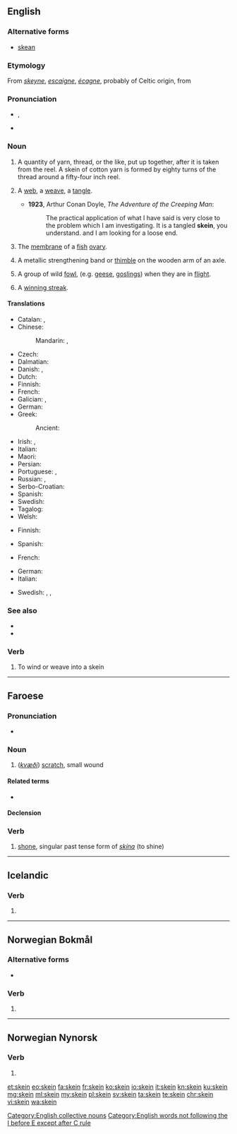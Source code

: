 ==English==
{{Webster 1913}}

===Alternative forms===
* {{qualifier|obsolete}} [[skean]]

===Etymology===
From {{etyl|enm|en}} ''[[skeyne]]'', {{etyl|fro|en}} ''[[escaigne]]'', {{etyl|fr|en}} ''[[écagne]]'', probably of Celtic origin, from {{etyl|ine-pro|en}} {{m|ine-pro|*skend-||to split off}}

===Pronunciation===
* {{enPR|skān}}, {{IPA|/skeɪn/|lang=en}}
* {{rhymes|eɪn|lang=en}}

===Noun===
{{en-noun}}

#  {{senseid|en| gathering of yarn etc}}A quantity of yarn, thread, or the like, put up together, after it is taken from the reel. A skein of cotton yarn is formed by eighty turns of the thread around a fifty-four inch reel.
# {{lb|en|figuratively}} A [[web]], a [[weave]], a [[tangle]].
#* '''1923''', Arthur Conan Doyle, ''The Adventure of the Creeping Man'':
#*: The practical application of what I have said is very close to the problem which I am investigating. It is a tangled '''skein''', you understand. and I am looking for a loose end.
# {{lb|en|zoology}} The [[membrane]] of a [[fish]] [[ovary]].
# {{qualifier|wagonmaking}} A metallic strengthening band or [[thimble]] on the wooden arm of an axle.
#: {{rfquotek|Knight}}
# {{lb|en|zoology|provincial England}} A group of wild [[fowl]], (e.g. [[goose|geese]], [[gosling]]s) when they are in [[flight]].
# {{lb|en|sports}} A [[winning streak]].

====Translations====
{{trans-top|quantity of yarn}}
* Catalan: {{t|ca|madeixa|f}}, {{t|ca|troca|f}}
* Chinese:
*: Mandarin: {{t+|cmn|綹|sc=Hani}}, {{t+|cmn|绺|tr=liǔ|sc=Hani}}
* Czech: {{t|cs|přadeno|n}}
* Dalmatian: {{t|dlm|matuos|m}}
* Danish: {{t|da|fed|n}}, {{t+|da|dukke|c}}
* Dutch: {{t|nl|vendel|n}}
* Finnish: {{t+|fi|vyyhti}}
* French: {{t+|fr|écheveau|m}}
* Galician: {{t|gl|madeixa|f}}, {{t|gl|mea|f}}
* German: {{t+|de|Strang|m}}
* Greek:
*: Ancient: {{t|grc|κλωστήρ|m|sc=polytonic}}
{{trans-mid}}
* Irish: {{t|ga|scáinne|f}}, {{t|ga|scáinne|f}}
* Italian: {{t+|it|matassa}}
* Maori: {{t|mi|pōkai}}
* Persian: {{t+|fa|کلاف|sc=fa-Arab}}
* Portuguese: {{t+|pt|meada|f}}, {{t+|pt|madeixa|f}}
* Russian: {{t|ru|мото́к пря́жи|m}}, {{t+|ru|мото́к|m}}
* Serbo-Croatian: {{t+|sh|klupko|n}}
* Spanish: {{t+|es|madeja|f}}
* Swedish: {{t+|sv|härva|c}}
* Tagalog: {{t|tl|labay}}
* Welsh: {{t|cy|cengl|f}}
{{trans-bottom}}

{{trans-top|figuratively: tangle}}
* Finnish: {{t+|fi|vyyhti}}
{{trans-mid}}
* Spanish: {{t+|es|enredo|m}}
{{trans-bottom}}

{{trans-top|zoology: fish ovary membrane}}
* French: {{t|fr|membrane des oeufs|f}}
{{trans-mid}}
{{trans-bottom}}

{{trans-top|wagonmaking: metallic strengthening}}
{{trans-mid}}
{{trans-bottom}}

{{trans-top|zoology: wild fowl in flight}}
* German: {{t+|de|Schar|f}}
* Italian: {{t+|it|stormo|m}}
{{trans-mid}}
* Swedish: {{t|sv|fylking|c}}, {{t+|sv|plogformation|c}}, {{t|sv|v-formation|c}}
{{trans-bottom}}

{{trans-see|winning streak}}

===See also===
* {{l|en|gaggle}}
* {{l|en|wedge}}

===Verb===
{{en-verb}}

# To wind or weave into a skein

[[Category:English collective nouns]]
[[Category:English words not following the I before E except after C rule]]

----

==Faroese==

===Pronunciation===
* {{IPA|lang=fo|/skaiːn/}}

===Noun===
{{fo-noun|f|skeinar|skeinir}}

# (''[[kvæði]]'') [[scratch]], small wound

====Related terms====
* {{sense|common}} {{l|fo|skeina}}

====Declension====
{{fo-decl-noun-f2|skein}}

===Verb===
{{head|fo|verb form}}

# [[shone]], singular past tense form of ''[[skína]]'' (to shine)

----

==Icelandic==

===Verb===
{{is-verb form}}

# {{is-conjugation of|skeina|2|s|act|imp}}

----

==Norwegian Bokmål==

===Alternative forms===
* {{l|nb|skinte}}

===Verb===
{{head|nb|verb form}}

# {{form of|simple past|skinne|lang=nb}}

----
==Norwegian Nynorsk==

===Verb===
{{head|nn|verb form}}

# {{form of|past tense|skina|lang=nn}}

[[et:skein]]
[[eo:skein]]
[[fa:skein]]
[[fr:skein]]
[[ko:skein]]
[[io:skein]]
[[it:skein]]
[[kn:skein]]
[[ku:skein]]
[[mg:skein]]
[[ml:skein]]
[[my:skein]]
[[pl:skein]]
[[sv:skein]]
[[ta:skein]]
[[te:skein]]
[[chr:skein]]
[[vi:skein]]
[[wa:skein]]